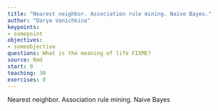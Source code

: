 ```yaml
---
title: "Nearest neighbor. Association rule mining. Naive Bayes."
author: "Darya Vanichkina"
keypoints:
- somepoint
objectives:
- someobjective
questions: What is the meaning of life FIXME?
source: Rmd
start: 0
teaching: 30
exercises: 0
---
```


Nearest neighbor. Association rule mining. Naive Bayes